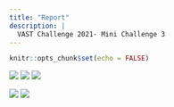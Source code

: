 ```yaml
---
title: "Report"
description: |
  VAST Challenge 2021- Mini Challenge 3
---
```

```r
knitr::opts_chunk$set(echo = FALSE)
```

![](image/ResearchPaper_1.jpg)
![](image/ResearchPaper_2.jpg)
![](image/ResearchPaper_3.jpg)

![](image/ResearchPaper_4.jpg)
![](image/ResearchPaper_5.jpg)
















